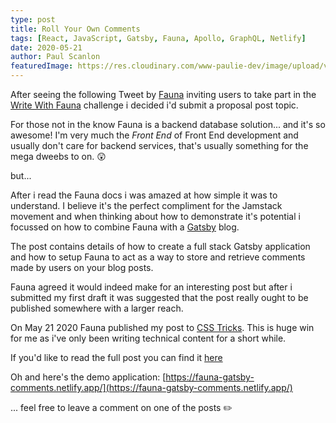 ```yaml
---
type: post
title: Roll Your Own Comments
tags: [React, JavaScript, Gatsby, Fauna, Apollo, GraphQL, Netlify]
date: 2020-05-21
author: Paul Scanlon
featuredImage: https://res.cloudinary.com/www-paulie-dev/image/upload/v1595915586/paulie.dev/2020/05/roll-your-own-comments_znplo2.jpg
---
```


After seeing the following Tweet by [Fauna](https://fauna.com/) inviting users to take part in the
[Write With Fauna](https://fauna.com/blog/write-with-fauna-calling-all-Jamstack-enthusiasts) challenge i decided i'd
submit a proposal post topic.

<Tweet id='https://twitter.com/fauna/status/1247796436277719041' />

For those not in the know Fauna is a backend database solution... and it's so awesome! I'm very much the _Front End_ of
Front End development and usually don't care for backend services, that's usually something for the mega dweebs to on.
😲

but...

After i read the Fauna docs i was amazed at how simple it was to understand. I believe it's the perfect compliment for
the Jamstack movement and when thinking about how to demonstrate it's potential i focussed on how to combine Fauna with
a [Gatsby](https://www.gatsbyjs.org/) blog.

The post contains details of how to create a full stack Gatsby application and how to setup Fauna to act as a way to
store and retrieve comments made by users on your blog posts.

Fauna agreed it would indeed make for an interesting post but after i submitted my first draft it was suggested that the
post really ought to be published somewhere with a larger reach.

On May 21 2020 Fauna published my post to
[CSS Tricks](https://css-tricks.com/roll-your-own-comments-with-gatsby-and-Fauna/). This is huge win for me as i've only
been writing technical content for a short while.

If you'd like to read the full post you can find it
[here](https://css-tricks.com/roll-your-own-comments-with-gatsby-and-Fauna/)

Oh and here's the demo application:
[https://fauna-gatsby-comments.netlify.app/](https://fauna-gatsby-comments.netlify.app/)

... feel free to leave a comment on one of the posts ✏️
